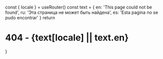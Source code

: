 
  const { locale } = useRouter()
  const text = {
    en: 'This page could not be found',
    ru: 'Эта страница не может быть найдена',
    es: 'Esta pagina no se pudo encontrar'
  }
  return <h1>404 - {text[locale] || text.en}</h1>
}

<Page />
<NotFoundPage />
